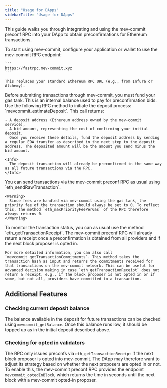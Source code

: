 ```yaml
---
title: "Usage for DApps"
sidebarTitle: "Usage for DApps"
---
```


This guide walks you through integrating and using the mev-commit preconf RPC into your DApp to obtain preconfirmations for Ethereum transactions.

<Steps>
  <Step title="Point your application to the mev-commit RPC">
    To start using mev-commit, configure your application or wallet to use the mev-commit RPC endpoint:

    ```
    https://fastrpc.mev-commit.xyz
    ```

    This replaces your standard Ethereum RPC URL (e.g., from Infura or Alchemy).
  </Step>
  <Step title="Deposit funds in the gas tank">
    Before submitting transactions through mev-commit, you must fund your gas tank. This is an internal balance used to pay for preconfirmation bids. Use the following RPC method to initiate the deposit process: `mevcommit_estimateDeposit`. This call returns:

    - A deposit address (Ethereum address owned by the mev-commit service),
    - A bid amount, representing the cost of confirming your initial deposit.
      Once you receive these details, fund the deposit address by sending a regular EOA transfer as described in the next step to the deposit address. The deposited amount will be the amount you send minus the bid amount.

    <Info>
      The deposit transaction will already be preconfirmed in the same way as all future transactions via the RPC.
    </Info>
  </Step>
  <Step title="Submit transactions">
    You can send transactions via the mev-commit preconf RPC as usual using `eth_sendRawTransaction`.

    <Warning>
      Since fees are handled via mev-commit using the gas tank, the priority fee of the transaction should always be set to 0. To reflect this, the method `eth_maxPriorityFeePerGas` of the RPC therefore always returns 0.
    </Warning>
  </Step>
  <Step title="Monitor preconf status">
    To monitor the transaction status, you can as usual use the method `eth_getTransactionReceipt`. The mev-commit preconf RPC will already return a receipt once a preconfirmation is obtained from all providers and if the next block proposer is opted in.

    For more detailed information, you can also call `mevcommit_getTransactionCommitments`. This method takes the transaction hash as input and returns the commitments received for that transactions on the mev-commit network. This can be useful for advanced decision making in case `eth_getTransactionReceipt` does not return a receipt, e.g., if the block proposer is not opted in or if some, but not all, providers have committed to a transaction.
  </Step>
</Steps>

## Additional Features

### Checking current deposit balance

The balance available in the deposit for future transactions can be checked using `mevcommit_getBalance`. Once this balance runs low, it should be topped up as in the initial deposit described above.

### Checking for opted in validators

The RPC only issues preconfs via `eth_getTransactionReceipt` if the next block proposer is opted into mev-commit. The DApp may therefore want to adjust its strategy based on whether the next proposers are opted in or not. To enable this, the mev-commit preconf RPC provides the endpoint `mevcommit_optedInBlock`, which returns the time in seconds until the next block with a mev-commit opted-in proposer.